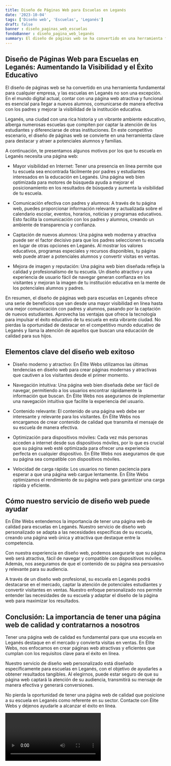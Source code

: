 ```yaml
---
title: Diseño de Páginas Web para Escuelas en Leganés
date: '2023-10-04'
tags: ['Diseño web', 'Escuelas', 'Leganés']
draft: false
banner : diseño_paginas_web_escuelas
fondoBanner : diseño_pagina_web_leganés
summary: El diseño de páginas web se ha convertido en una herramienta fundamental para cualquier empresa, y las escuelas en Leganés no son una excepción. En el mundo digital actual, contar con una página web atractiva y funcional es esencial para llegar a nuevos alumnos, comunicarse de manera efectiva con los padres y mejorar la visibilidad de la institución educativa.
---
```


## Diseño de Páginas Web para Escuelas en Leganés: Aumentando la Visibilidad y el Éxito Educativo

El diseño de páginas web se ha convertido en una herramienta fundamental para cualquier empresa, y las escuelas en Leganés no son una excepción. En el mundo digital actual, contar con una página web atractiva y funcional es esencial para llegar a nuevos alumnos, comunicarse de manera efectiva con los padres y mejorar la visibilidad de la institución educativa.

Leganés, una ciudad con una rica historia y un vibrante ambiente educativo, alberga numerosas escuelas que compiten por captar la atención de los estudiantes y diferenciarse de otras instituciones. En este competitivo escenario, el diseño de páginas web se convierte en una herramienta clave para destacar y atraer a potenciales alumnos y familias.

A continuación, te presentamos algunos motivos por los que tu escuela en Leganés necesita una página web:

- Mayor visibilidad en Internet: Tener una presencia en línea permite que tu escuela sea encontrada fácilmente por padres y estudiantes interesados en la educación en Leganés. Una página web bien optimizada para motores de búsqueda ayuda a mejorar el posicionamiento en los resultados de búsqueda y aumenta la visibilidad de tu escuela.

- Comunicación efectiva con padres y alumnos: A través de tu página web, puedes proporcionar información relevante y actualizada sobre el calendario escolar, eventos, horarios, noticias y programas educativos. Esto facilita la comunicación con los padres y alumnos, creando un ambiente de transparencia y confianza.

- Captación de nuevos alumnos: Una página web moderna y atractiva puede ser el factor decisivo para que los padres seleccionen tu escuela en lugar de otras opciones en Leganés. Al mostrar los valores educativos, programas especiales y recursos disponibles, tu página web puede atraer a potenciales alumnos y convertir visitas en ventas.

- Mejora de imagen y reputación: Una página web bien diseñada refleja la calidad y profesionalismo de tu escuela. Un diseño atractivo y una experiencia de usuario fácil de navegar generan confianza en los visitantes y mejoran la imagen de tu institución educativa en la mente de los potenciales alumnos y padres.

En resumen, el diseño de páginas web para escuelas en Leganés ofrece una serie de beneficios que van desde una mayor visibilidad en línea hasta una mejor comunicación con padres y alumnos, pasando por la captación de nuevos estudiantes. Aprovecha las ventajas que ofrece la tecnología para impulsar el éxito educativo de tu escuela en esta vibrante ciudad. No pierdas la oportunidad de destacar en el competitivo mundo educativo de Leganés y llama la atención de aquellos que buscan una educación de calidad para sus hijos.

<GifSeo />

<Cta />

## Elementos clave del diseño web exitoso

- Diseño moderno y atractivo: En Élite Webs utilizamos las últimas tendencias en diseño web para crear páginas modernas y atractivas que cautiven a los visitantes desde el primer momento.

- Navegación intuitiva: Una página web bien diseñada debe ser fácil de navegar, permitiendo a los usuarios encontrar rápidamente la información que buscan. En Élite Webs nos aseguramos de implementar una navegación intuitiva que facilite la experiencia del usuario.

- Contenido relevante: El contenido de una página web debe ser interesante y relevante para los visitantes. En Élite Webs nos encargamos de crear contenido de calidad que transmita el mensaje de su escuela de manera efectiva.

- Optimización para dispositivos móviles: Cada vez más personas acceden a internet desde sus dispositivos móviles, por lo que es crucial que su página web esté optimizada para ofrecer una experiencia perfecta en cualquier dispositivo. En Élite Webs nos aseguramos de que su página sea compatible con dispositivos móviles.

- Velocidad de carga rápida: Los usuarios no tienen paciencia para esperar a que una página web cargue lentamente. En Élite Webs optimizamos el rendimiento de su página web para garantizar una carga rápida y eficiente.

## Cómo nuestro servicio de diseño web puede ayudar

En Élite Webs entendemos la importancia de tener una página web de calidad para escuelas en Leganés. Nuestro servicio de diseño web personalizado se adapta a las necesidades específicas de su escuela, creando una página web única y atractiva que destaque entre la competencia.

Con nuestra experiencia en diseño web, podemos asegurarle que su página web será atractiva, fácil de navegar y compatible con dispositivos móviles. Además, nos aseguramos de que el contenido de su página sea persuasivo y relevante para su audiencia.

A través de un diseño web profesional, su escuela en Leganés podrá destacarse en el mercado, captar la atención de potenciales estudiantes y convertir visitantes en ventas. Nuestro enfoque personalizado nos permite entender las necesidades de su escuela y adaptar el diseño de la página web para maximizar los resultados.

## Conclusión: La importancia de tener una página web de calidad y contratarnos a nosotros

Tener una página web de calidad es fundamental para que una escuela en Leganés destaque en el mercado y convierta visitas en ventas. En Élite Webs, nos enfocamos en crear páginas web atractivas y eficientes que cumplan con los requisitos clave para el éxito en línea.

Nuestro servicio de diseño web personalizado está diseñado específicamente para escuelas en Leganés, con el objetivo de ayudarles a obtener resultados tangibles. Al elegirnos, puede estar seguro de que su página web captará la atención de su audiencia, transmitirá su mensaje de manera efectiva y generará conversiones.

No pierda la oportunidad de tener una página web de calidad que posicione a su escuela en Leganés como referente en su sector. Contacte con Élite Webs y déjenos ayudarle a alcanzar el éxito en línea.

<Video />

<CtaBot job='Escuelas' city='Leganés'/>

<Gmaps query='Leganés+españa+maps' />